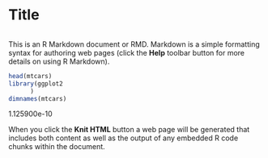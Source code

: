 Title
========================================================
```r

```

This is an R Markdown document or RMD. Markdown is a simple formatting syntax for authoring web pages (click the **Help** toolbar button for more details on using R Markdown).

```r
head(mtcars)
library(ggplot2
      )
dimnames(mtcars)
```




 1.125900e-10

When you click the **Knit HTML** button a web page will be generated that includes both content as well as the output of any embedded R code chunks within the document.
